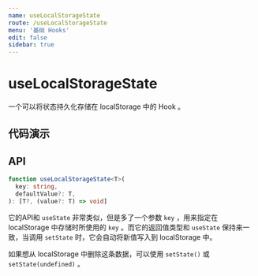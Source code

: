 ```yaml
---
name: useLocalStorageState
route: /useLocalStorageState
menu: '基础 Hooks'
edit: false
sidebar: true
---
```





# useLocalStorageState

一个可以将状态持久化存储在 localStorage 中的 Hook 。

## 代码演示

<JackBox jsCode={Demo1CodeJsx} tsCode={Demo1CodeTsx} demoName='将 state 持久化在 localStorage 中' description='刷新页面后，可以看到输入框中的内容被从 localStorage 中恢复了。'>
  <Demo1 />
</JackBox>

<JackBox jsCode={Demo2CodeJsx} tsCode={Demo2CodeTsx} demoName='存储对象' description='useLocalStorageState 会自动处理序列化和反序列化的操作。'>
  <Demo2 />
</JackBox>

## API

```typescript
function useLocalStorageState<T>(
  key: string,
  defaultValue?: T,
): [T?, (value?: T) => void]
```
它的API和 `useState` 非常类似，但是多了一个参数 `key` ，用来指定在 localStorage 中存储时所使用的 `key` 。而它的返回值类型和 `useState` 保持来一致，当调用 `setState` 时，它会自动将新值写入到 localStorage 中。

如果想从 localStorage 中删除这条数据，可以使用 `setState()` 或 `setState(undefined)` 。
